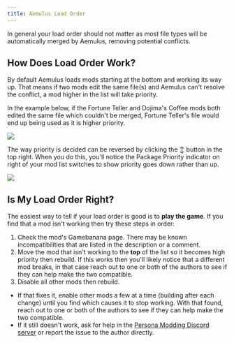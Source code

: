 ```yaml
---
title: Aemulus Load Order
---
```


In general your load order should not matter as most file types will be automatically merged by Aemulus, removing potential conflicts. 

## How Does Load Order Work?
By default Aemulus loads mods starting at the bottom and working its way up. That means if two mods edit the same file(s) and Aemulus can't resolve the conflict, a mod higher in the list will take priority.

In the example below, if the Fortune Teller and Dojima's Coffee mods both edited the same file which couldn't be merged, Fortune Teller's file would end up being used as it is higher priority.

![](/assets/images/using-mods/aemulus-priority.png)

The way priority is decided can be reversed by clicking the ↕ button in the top right. When you do this, you'll notice the Package Priority indicator on right of your mod list switches to show priority goes down rather than up.

![](/assets/images/using-mods/aemulus-reverse-priority.png)

## Is My Load Order Right?

The easiest way to tell if your load order is good is to **play the game**. If you find that a mod isn't working then try these steps in order:
1. Check the mod's Gamebanana page. There may be known incompatibilities that are listed in the description or a comment.
2. Move the mod that isn't working to the **top** of the list so it becomes high priority then rebuild. If this works then you'll likely notice that a different mod breaks, in that case reach out to one or both of the authors to see if they can help make the two compatible.
3. Disable all other mods then rebuild. 
- If that fixes it, enable other mods a few at a time (building after each change) until you find which causes it to stop working. With that found, reach out to one or both of the authors to see if they can help make the two compatible.
- If it still doesn't work, ask for help in the [Persona Modding Discord server](https://discord.gg/naoto) or report the issue to the author directly.